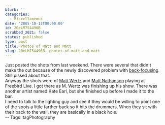 ```yaml
---
blurb: ''
categories:
  - Miscellaneous
date: '2005-10-13T00:00:00'
id: 20eLM754496B
scrubbed_2021: false
status: published
type: post
title: Photos of Matt and Matt
slug: 20eLM754496B--photos-of-matt-and-matt
---
```


Just posted the shots from last weekend. There were several that
didn't make the cut because of the newly discovered problem with
[back-focusing](http://anotheralan.blogspot.com/2005/10/badback-focus.html).
Still pissed about that.  
Anyway the shots were of
[Matt Wertz](http://www.alanwsmith.com/gallery/v/music/matt_wertz_2005_10_07/)
and
[Matt Nathanson](http://www.alanwsmith.com/gallery/v/music/matt_nathanson_2005_10_07/)
playing at Freebird Live. I got there as M. Wertz was finishing up
his show. There was another artist named Kate Earl, but she
finished up before I made it to the bar.  
I need to talk to the lighting guy and see if they would be willing
to point one of the spots a little farther back so it hits the
drummers. When they sit with their back to the wall, they are
basically in a black hole.  
-- Tags: tagPhotography

